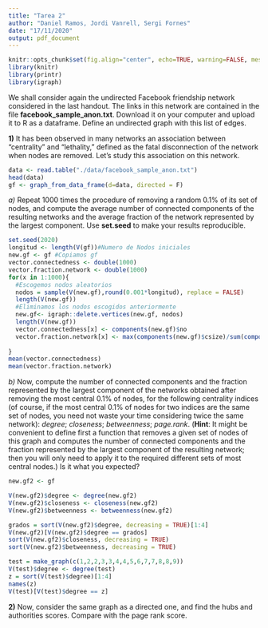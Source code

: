 ```yaml
---
title: "Tarea 2"
author: "Daniel Ramos, Jordi Vanrell, Sergi Fornes"
date: "17/11/2020"
output: pdf_document
---
```


```r
knitr::opts_chunk$set(fig.align="center", echo=TRUE, warning=FALSE, message=FALSE,autodep = TRUE,cache=FALSE)
library(knitr)
library(printr)
library(igraph)
```

We shall consider again the undirected Facebook friendship network considered in the last handout. The links in this network are contained in the file **facebook_sample_anon.txt**. Download it on your computer and upload it to R as a dataframe. Define an undirected graph with this list of edges.


**1)**  It has been observed in many networks an association between "centrality" and "lethality," defined as the fatal disconnection of the network when nodes are removed. Let's study this association on this network.

```r
data <- read.table("./data/facebook_sample_anon.txt")
head(data)
gf <- graph_from_data_frame(d=data, directed = F)
```


*a)* Repeat 1000 times the procedure of removing a random 0.1% of its set of nodes, and compute the average number of connected components of the resulting networks and the average fraction of the network represented by the largest component. Use **set.seed** to make your results reproducible.

```r
set.seed(2020)
longitud <- length(V(gf))#Numero de Nodos iniciales
new.gf <- gf #Copiamos gf
vector.connectedness <- double(1000)
vector.fraction.network <- double(1000)
for(x in 1:1000){
  #Escogemos nodos aleatorios
  nodos = sample(V(new.gf),round(0.001*longitud), replace = FALSE)
  length(V(new.gf))
  #Eliminamos los nodos escogidos anteriormente
  new.gf<- igraph::delete.vertices(new.gf, nodos)
  length(V(new.gf))
  vector.connectedness[x] <- components(new.gf)$no
  vector.fraction.network[x] <- max(components(new.gf)$csize)/sum(components(new.gf)$csize)
  
}
mean(vector.connectedness)
mean(vector.fraction.network)
```

*b)* Now, compute the number of connected components and the fraction represented by the largest component of the networks obtained after removing the most central 0.1% of nodes, for the following centrality indices (of course, if the most central 0.1% of nodes for two indices are the same set of nodes, you need not waste your time considering twice the same network): *degree*; *closeness*; *betweenness*; *page.rank*. (**Hint**: It might be convenient to define first a function that removes a given set of nodes of this graph and computes the number of connected components and the fraction represented by the largest component of the resulting network; then you will only need to apply it to the required different sets of most central nodes.) Is it what you expected? 

```r
new.gf2 <- gf

V(new.gf2)$degree <- degree(new.gf2)
V(new.gf2)$closeness <- closeness(new.gf2)
V(new.gf2)$betweenness <- betweenness(new.gf2)

grados = sort(V(new.gf2)$degree, decreasing = TRUE)[1:4]
V(new.gf2)[V(new.gf2)$degree == grados]
sort(V(new.gf2)$closeness, decreasing = TRUE)
sort(V(new.gf2)$betweenness, decreasing = TRUE)

test = make_graph(c(1,2,2,3,3,4,4,5,6,7,7,8,8,9))
V(test)$degree <- degree(test)
z = sort(V(test)$degree)[1:4]
names(z)
V(test)[V(test)$degree == z]

```

**2)** Now, consider the same graph as a directed one, and find the hubs and authorities scores. Compare with the page rank score. 




